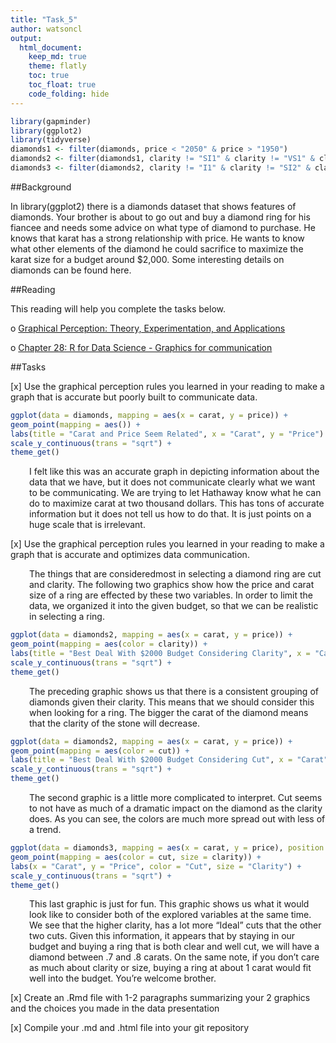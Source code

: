 ```yaml
---
title: "Task_5"
author: watsoncl 
output: 
  html_document:
    keep_md: true
    theme: flatly
    toc: true
    toc_float: true
    code_folding: hide
---
```


```r
library(gapminder)
library(ggplot2)
library(tidyverse)
diamonds1 <- filter(diamonds, price < "2050" & price > "1950")
diamonds2 <- filter(diamonds1, clarity != "SI1" & clarity != "VS1" & clarity != "VVS1")
diamonds3 <- filter(diamonds2, clarity != "I1" & clarity != "SI2" & clarity != "IF" & cut != "Fair" & cut != "Good")

```

##Background

In library(ggplot2) there is a diamonds dataset that shows features of diamonds. Your brother is about to go out and buy a diamond ring for his fiancee and needs some advice on what type of diamond to purchase. He knows that karat has a strong relationship with price. He wants to know what other elements of the diamond he could sacrifice to maximize the karat size for a budget around $2,000. Some interesting details on diamonds can be found here.

##Reading

This reading will help you complete the tasks below.

o [Graphical Perception: Theory, Experimentation, and Applications](https://www.jstor.org/stable/2288400?seq=1#page_scan_tab_contents)

o [Chapter 28: R for Data Science - Graphics for communication](http://r4ds.had.co.nz/graphics-for-communication.html)

##Tasks

[x] Use the graphical perception rules you learned in your reading to make a graph that is accurate but poorly built to communicate data.

```r
ggplot(data = diamonds, mapping = aes(x = carat, y = price)) +
geom_point(mapping = aes()) +
labs(title = "Carat and Price Seem Related", x = "Carat", y = "Price") +
scale_y_continuous(trans = "sqrt") +
theme_get()


```

<div style="padding-left:30px;">

I felt like this was an accurate graph in depicting information about the data that we have, but it does not communicate clearly what we want to be communicating. We are trying to let Hathaway know what he can do to maximize carat at two thousand dollars. This has tons of accurate information but it does not tell us how to do that. It is just points on a huge scale that is irrelevant.

</div>

[x] Use the graphical perception rules you learned in your reading to make a graph that is accurate and optimizes data communication.

<div style="padding-left:30px;">

The things that are consideredmost in selecting a diamond ring are cut and clarity. The following two graphics show how the price and carat size of a ring are effected by these two variables. In order to limit the data, we organized it into the given budget, so that we can be realistic in selecting a ring.

</div>

```r
ggplot(data = diamonds2, mapping = aes(x = carat, y = price)) +
geom_point(mapping = aes(color = clarity)) +
labs(title = "Best Deal With $2000 Budget Considering Clarity", x = "Carat", y = "Price", color = "Clarity", caption = "I1 is the lowest clarity") +
scale_y_continuous(trans = "sqrt") +
theme_get()


```

<div style="padding-left:30px;">

The preceding graphic shows us that there is a consistent grouping of diamonds given their clarity. This means that we should consider this when looking for a ring. The bigger the carat of the diamond means that the clarity of the stone will decrease.

</div>

```r
ggplot(data = diamonds2, mapping = aes(x = carat, y = price)) +
geom_point(mapping = aes(color = cut)) +
labs(title = "Best Deal With $2000 Budget Considering Cut", x = "Carat", y = "Price", color = "Cut") +
scale_y_continuous(trans = "sqrt") +
theme_get()
```

<div style="padding-left:30px;">

The second graphic is a little more complicated to interpret. Cut seems to not have as much of a dramatic impact on the diamond as the clarity does. As you can see, the colors are much more spread out with less of a trend.

</div>

```r
ggplot(data = diamonds3, mapping = aes(x = carat, y = price), position = "jitter") +
geom_point(mapping = aes(color = cut, size = clarity)) + 
labs(x = "Carat", y = "Price", color = "Cut", size = "Clarity") +
scale_y_continuous(trans = "sqrt") +
theme_get()
```

<div style="padding-left:30px;">

This last graphic is just for fun. This graphic shows us what it would look like to consider both of the explored variables at the same time. We see that the higher clarity, has a lot more "Ideal" cuts that the other two cuts. Given this information, it appears that by staying in our budget and buying a ring that is both clear and well cut, we will have a diamond between .7 and .8 carats. On the same note, if you don't care as much about clarity or size, buying a ring at about 1 carat would fit well into the budget. You're welcome brother.

</div>

[x] Create an .Rmd file with 1-2 paragraphs summarizing your 2 graphics and the choices you made in the data presentation

[x] Compile your .md and .html file into your git repository










